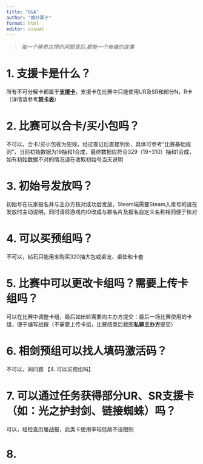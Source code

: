 ```yaml
---
title: "Q&A"
author: "糖炒栗子"
format: html
editor: visual
---
```


> *每一个稀奇古怪的问题背后,都有一个惨痛的故事*

# 1. 支援卡是什么？

所有不可分解卡都属于[**支援卡**](https://lizicup.netlify.app/基础规则/支援卡/支援卡.html)，支援卡在比赛中只能使用UR及SR和部分N，R卡（详情请参考[**禁卡表**](https://lizicup.netlify.app/基础规则/禁卡表/禁卡表.html)）

# 2. 比赛可以合卡/买小包吗？

不可以，合卡/买小包视为犯规，经过查证后直接判负，具体可参考“比赛基础规则”，当前初始数据为19抽和1合成，最终数据应符合329（19+310）抽和1合成，如有初始数据不对的情况请在收取初始号当天说明

# 3. 初始号发放吗？

初始号在玩家报名并与主办方核对成功后发放，Steam端需要Steam入库号的请在发放时主动说明，同时请将游戏内ID改成与群名片及报名自定义名称相同便于核对

# 4. 可以买预组吗？

不可以，钻石只能用来购买320抽大包或桌宠、桌垫和卡套

# 5. 比赛中可以更改卡组吗？需要上传卡组吗？

可以在比赛中调整卡组，最后如出轮需要向主办方提交：最后一场比赛使用的卡组，便于编写战报（不需要上传卡组，比赛结束后截图**私聊主办方**提交）

# 6. 相剑预组可以找人填码激活码？

不可以，同问题 【4. 可以买预组吗】

# 7. 可以通过任务获得部分UR、SR支援卡（如：光之护封剑、链接蜘蛛）吗？

可以，经检查历届战报，此类卡使用率较低故不设限制

# 8. 

